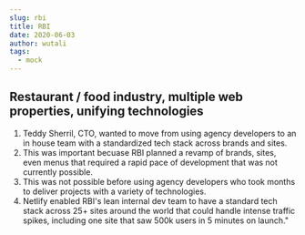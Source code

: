 ```yaml
---
slug: rbi
title: RBI
date: 2020-06-03
author: wutali
tags:
  - mock
---
```


## Restaurant / food industry, multiple web properties, unifying technologies

1. Teddy Sherril, CTO, wanted to move from using agency developers to an in house team with a standardized tech stack across brands and sites.
2. This was important becuase RBI planned a revamp of brands, sites, even menus that required a rapid pace of development that was not currently possible.
3. This was not possible before using agency developers who took months to deliver projects with a variety of technologies.
4. Netlify enabled RBI's lean internal dev team to have a standard tech stack across 25+ sites around the world that could handle intense traffic spikes, including one site that saw 500k users in 5 minutes on launch."